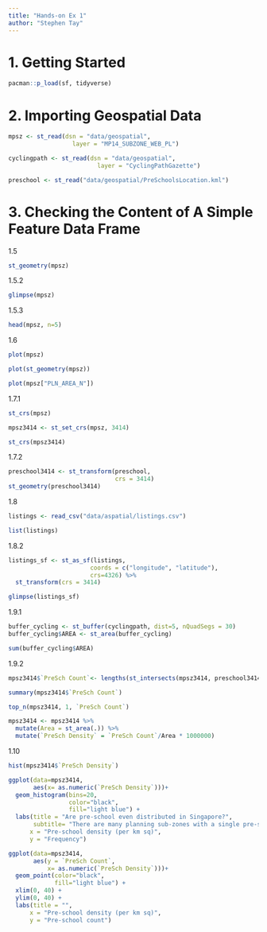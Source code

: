 ```yaml
---
title: "Hands-on Ex 1"
author: "Stephen Tay"
---
```


# 1. Getting Started

```r
pacman::p_load(sf, tidyverse)
```

# 2. Importing Geospatial Data

```r
mpsz <- st_read(dsn = "data/geospatial", 
                  layer = "MP14_SUBZONE_WEB_PL")
```
```r
cyclingpath <- st_read(dsn = "data/geospatial", 
                         layer = "CyclingPathGazette")
```

```r
preschool <- st_read("data/geospatial/PreSchoolsLocation.kml")
```

# 3. Checking the Content of A Simple Feature Data Frame
1.5

```r
st_geometry(mpsz)
```
1.5.2

```r
glimpse(mpsz)
```
1.5.3

```r
head(mpsz, n=5)
```
1.6

```r
plot(mpsz)
```


```r
plot(st_geometry(mpsz))
```

```r
plot(mpsz["PLN_AREA_N"])
```

1.7.1

```r
st_crs(mpsz)
```

```r
mpsz3414 <- st_set_crs(mpsz, 3414)
```

```r
st_crs(mpsz3414)
```

1.7.2

```r
preschool3414 <- st_transform(preschool, 
                              crs = 3414)
st_geometry(preschool3414)
```
1.8

```r
listings <- read_csv("data/aspatial/listings.csv")
```

```r
list(listings)
```

1.8.2
```r
listings_sf <- st_as_sf(listings, 
                       coords = c("longitude", "latitude"),
                       crs=4326) %>%
  st_transform(crs = 3414)
```


```r
glimpse(listings_sf)
```

1.9.1

```r
buffer_cycling <- st_buffer(cyclingpath, dist=5, nQuadSegs = 30)
buffer_cycling$AREA <- st_area(buffer_cycling)
```


```r
sum(buffer_cycling$AREA)
```

1.9.2

```r
mpsz3414$`PreSch Count`<- lengths(st_intersects(mpsz3414, preschool3414))
```


```r
summary(mpsz3414$`PreSch Count`)
```


```r
top_n(mpsz3414, 1, `PreSch Count`)
```

```r
mpsz3414 <- mpsz3414 %>%
  mutate(Area = st_area(.)) %>%
  mutate(`PreSch Density` = `PreSch Count`/Area * 1000000)
```

1.10

```r
hist(mpsz3414$`PreSch Density`)
```


```r
ggplot(data=mpsz3414, 
       aes(x= as.numeric(`PreSch Density`)))+
  geom_histogram(bins=20, 
                 color="black", 
                 fill="light blue") +
  labs(title = "Are pre-school even distributed in Singapore?",
       subtitle= "There are many planning sub-zones with a single pre-school, on the other hand, \nthere are two planning sub-zones with at least 20 pre-schools",
      x = "Pre-school density (per km sq)",
      y = "Frequency")
```


```r
ggplot(data=mpsz3414, 
       aes(y = `PreSch Count`, 
           x= as.numeric(`PreSch Density`)))+
  geom_point(color="black", 
             fill="light blue") +
  xlim(0, 40) +
  ylim(0, 40) +
  labs(title = "",
      x = "Pre-school density (per km sq)",
      y = "Pre-school count")
```

